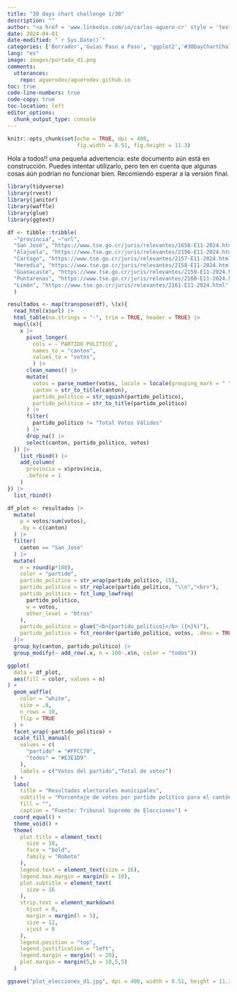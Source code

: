 ```yaml
---
title: "30 days chart challenge 1/30"
description: ""
author: "<a href = 'www.linkedin.com/in/carlos-aguero-cr' style = 'text-decoration: underline;'>Carlos Aguero B.</a>"
date: 2024-04-01
date-modified: "`r Sys.Date()`"
categories: ['Borrador','Guías Paso a Paso', 'ggplot2','#30DayChartChallenge']
lang: "es"
image: images/portada_d1.png
comments:
  utterances:
    repo: aguerodev/aguerodev.github.io
toc: true
code-line-numbers: true
code-copy: true
toc-location: left
editor_options: 
  chunk_output_type: console
---
```


```r
knitr::opts_chunk$set(echo = TRUE, dpi = 400,
                      fig.width = 8.51, fig.height = 11.3)

```

::: {.callout-warning appearance="simple"}
Hola a todos!! una pequeña advertencia: este documento aún está en construcción. Puedes intentar utilizarlo, pero ten en cuenta que algunas cosas aún podrían no funcionar bien. Recomiendo esperar a la versión final.
:::




```r
library(tidyverse)
library(rvest)
library(janitor)
library(waffle)
library(glue)
library(ggtext)
```


```r
df <- tibble::tribble(
  ~"provincia", ~"url",
  "San José", "https://www.tse.go.cr/juris/relevantes/1658-E11-2024.html",
  "Alajuela", "https://www.tse.go.cr/juris/relevantes/2156-E11-2024.html",
  "Cartago", "https://www.tse.go.cr/juris/relevantes/2157-E11-2024.html",
  "Heredia", "https://www.tse.go.cr/juris/relevantes/2158-E11-2024.html",
  "Guanacaste", "https://www.tse.go.cr/juris/relevantes/2159-E11-2024.html",
  "Puntarenas", "https://www.tse.go.cr/juris/relevantes/2160-E11-2024.html",
  "Limón", "https://www.tse.go.cr/juris/relevantes/2161-E11-2024.html"
  )
```

```r
resultados <- map(transpose(df), \(x){
  read_html(x$url) |> 
  html_table(na.strings = "-", trim = TRUE, header = TRUE) |> 
  map(\(x){
    x |> 
      pivot_longer(
        cols = -`PARTIDO POLÍTICO`,
        names_to = "canton",
        values_to = "votos",
        ) |> 
      clean_names() |> 
      mutate(
        votos = parse_number(votos, locale = locale(grouping_mark = " ")),
        canton = str_to_title(canton),
        partido_politico = str_squish(partido_politico),
        partido_politico = str_to_title(partido_politico)
      ) |> 
      filter(
        partido_politico != "Total Votos Válidos"
      ) |> 
      drop_na() |> 
      select(canton, partido_politico, votos)
  }) |> 
    list_rbind() |> 
    add_column(
      provincia = x$provincia,
      .before = 1
    )
}) |> 
  list_rbind()
```



```r
df_plot <- resultados |> 
  mutate(
    p = votos/sum(votos),
    .by = c(canton)
  ) |> 
  filter(
    canton == "San José"
  ) |> 
  mutate(
    n = round(p*100),
    color = "partido",
    partido_politico = str_wrap(partido_politico, 15),
    partido_politico = str_replace(partido_politico, "\\n","<br>"),
    partido_politico = fct_lump_lowfreq(
      partido_politico,
      w = votos,
      other_level = "Otros"
    ),
    partido_politico = glue("<b>{partido_politico}</b> ({n}%)"),
    partido_politico = fct_reorder(partido_politico, votos, .desc = TRUE)
  )|> 
  group_by(canton, partido_politico) |> 
  group_modify(~ add_row(.x, n = 100-.x$n, color = "todos"))
```




```r
ggplot(
  data = df_plot, 
  aes(fill = color, values = n)
) +
  geom_waffle(
    color = "white", 
    size = .8, 
    n_rows = 10,
    flip = TRUE
  ) +
  facet_wrap(~partido_politico) +
  scale_fill_manual(
    values = c(
      "partido" = "#FFCC70",
      "todos" = "#E3E1D9"
    ),
    labels = c("Votos del partido","Total de votos")
  ) +
  labs(
    title = "Resultados electorales municipales",
    subtitle = "Porcentaje de votos por partido político para el cantón\nde San José, Costa Rica, 2024.",
    fill = "",
    caption = "Fuente: Tribunal Supremo de Elecciones") +
  coord_equal() +
  theme_void() +
  theme(
    plot.title = element_text(
      size = 18,
      face = "bold",
      family = "Roboto"
    ), 
    legend.text = element_text(size = 16),
    legend.box.margin = margin(b = 10),
    plot.subtitle = element_text(
      size = 16
    ),
    strip.text = element_markdown(
      hjust = 0,
      margin = margin(l = 5),
      size = 12,
      vjust = 0
    ),
    legend.position = "top",
    legend.justification = "left",
    legend.margin = margin(t = 20),
    plot.margin = margin(5,b = 10,5,5)
  )
```

```r
ggsave("plot_elecciones_d1.jpg", dpi = 400, width = 8.51, height = 11.3)
```


